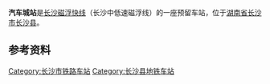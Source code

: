 {{unreferenced|time=2016-10-31T11:23:58+00:00}}
{{Infobox Station
|BoxWidth = 310px
|Title =汽车城站
|SubTitle = 
|EngTitle = 
|EngSubTitle = Automobile City Station
|StationSymbol = 
|linecolour = #{{长沙轨道交通标志色|CFK}}
|ImageName = 
|ImageSize = 
|ImageCaption = 
|ImagePadding = 0
|Code = 
|Operator = [[长沙地铁|长沙轨道交通]]
|Owned = 
|Line = [[长沙磁浮快线|长沙磁浮快线]]
|Place = [[湖南省|湖南省]][[长沙市|长沙市]][[长沙县|长沙县]]
|Coord = 
|Style = 高架站
|Hall Style = 
|PlatformType = 
|PlatformNumber = 
|TrackNum = 
|Interchange = 
|ExitNumber = 
|StartDate = 
|Elevation = 
|Depth = 
|connection = 
|yearly ridership = 
|daily ridership = 
}}

'''汽车城站'''是[[长沙磁浮快线|长沙磁浮快线]]（长沙中低速磁浮线）的一座预留车站，位于[[湖南省|湖南省]][[长沙市|长沙市]][[长沙县|长沙县]]。

== 参考资料 ==
{{reflist}}

{{長沙磁浮快線}}
[[Category:长沙市铁路车站|Category:长沙市铁路车站]]
[[Category:长沙县地铁车站|Category:长沙县地铁车站]]